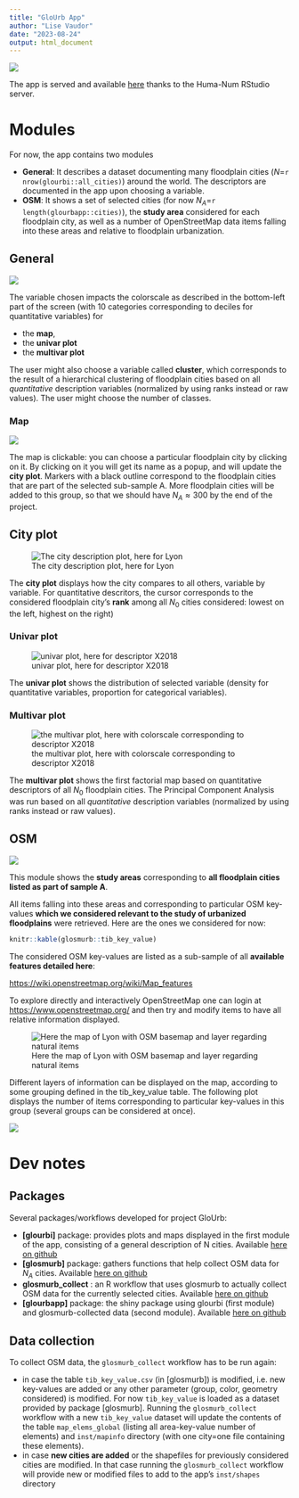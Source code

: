 ```yaml
---
title: "GloUrb App"
author: "Lise Vaudor"
date: "2023-08-24"
output: html_document
---
```


![](img/GloUrb_wide.png)

The app is served and available [here](https://analytics.huma-num.fr/Lise.Vaudor/glourbapp/) thanks to the Huma-Num RStudio server.

# Modules

For now, the app contains two modules

-   **General**: It describes a dataset documenting many floodplain cities ($N$=`r nrow(glourbi::all_cities)`) around the world. The descriptors are documented in the app upon choosing a variable.
-   **OSM**: It shows a set of selected cities (for now $N_A$=`r length(glourbapp::cities)`), the **study area** considered for each floodplain city, as well as a number of OpenStreetMap data items falling into these areas and relative to floodplain urbanization.

## General

![](img/module1.png)

The variable chosen impacts the colorscale as described in the bottom-left part of the screen (with 10 categories corresponding to deciles for quantitative variables) for

-   the **map**,
-   the **univar plot**
-   the **multivar plot**

The user might also choose a variable called **cluster**, which corresponds to the result of a hierarchical clustering of floodplain cities based on all *quantitative* description variables (normalized by using ranks instead or raw values). The user might choose the number of classes.

### Map

![](img/general_map.png)

The map is clickable: you can choose a particular floodplain city by clicking on it. By clicking on it you will get its name as a popup, and will update the **city plot**. Markers with a black outline correspond to the floodplain cities that are part of the selected sub-sample A. More floodplain cities will be added to this group, so that we should have $N_A\approx 300$ by the end of the project.

## City plot

![The city description plot, here for Lyon](img/city.png)

The **city plot** displays how the city compares to all others, variable by variable. For quantitative descritors, the cursor corresponds to the considered floodplain city's **rank** among all $N_0$ cities considered: lowest on the left, highest on the right)

### Univar plot

![univar plot, here for descriptor X2018](img/univar.png)

The **univar plot** shows the distribution of selected variable (density for quantitative variables, proportion for categorical variables).

### Multivar plot

![the multivar plot, here with colorscale corresponding to descriptor X2018](img/multivar.png)

The **multivar plot** shows the first factorial map based on quantitative descriptors of all $N_0$ floodplain cities. The Principal Component Analysis was run based on all *quantitative* description variables (normalized by using ranks instead or raw values).

## OSM

![](img/module2.png)

This module shows the **study areas** corresponding to **all floodplain cities listed as part of sample A**.

All items falling into these areas and corresponding to particular OSM key-values **which we considered relevant to the study of urbanized floodplains** were retrieved. Here are the ones we considered for now:

```r
knitr::kable(glosmurb::tib_key_value)
```

The considered OSM key-values are listed as a sub-sample of all **available features detailed here**:

[https://wiki.openstreetmap.org/wiki/Map_features](https://wiki.openstreetmap.org/wiki/Map_features)

To explore directly and interactively OpenStreetMap one can login at [https://www.openstreetmap.org/](https://www.openstreetmap.org/) and then try and modify items to have all relative information displayed.

![Here the map of Lyon with OSM basemap and layer regarding natural items](img/city_map.png)

Different layers of information can be displayed on the map, according to some grouping defined in the tib_key_value table. The following plot displays the number of items corresponding to particular key-values in this group (several groups can be considered at once).

![](img/type.png)

# Dev notes

## Packages

Several packages/workflows developed for project GloUrb:

-   **\[glourbi\]** package: provides plots and maps displayed in the first module of the app, consisting of a general description of N cities. Available [here on github](https://github.com/lvaudor/glourbi/)
-   **\[glosmurb\]** package: gathers functions that help collect OSM data for $N_A$ cities. Available [here on github](https://github.com/lvaudor/glosmurb/)
-   **glosmurb_collect** : an R workflow that uses glosmurb to actually collect OSM data for the currently selected cities. Available [here on github](https://github.com/lvaudor/glosmurb_collect/)
-   **\[glourbapp\]** package: the shiny package using glourbi (first module) and glosmurb-collected data (second module). Available [here on github](https://github.com/lvaudor/glourbapp/)

## Data collection

To collect OSM data, the `glosmurb_collect` workflow has to be run again:

-   in case the table `tib_key_value.csv` (in \[glosmurb\]) is modified, i.e. new key-values are added or any other parameter (group, color, geometry considered) is modified. For now `tib_key_value` is loaded as a dataset provided by package \[glosmurb\]. Running the `glosmurb_collect` workflow with a new `tib_key_value` dataset will update the contents of the table `map_elems_global` (listing all area-key-value number of elements) and `inst/mapinfo` directory (with one city=one file containing these elements).
-   in case **new cities are added** or the shapefiles for previously considered cities are modified. In that case running the `glosmurb_collect` workflow will provide new or modified files to add to the app's `inst/shapes` directory

